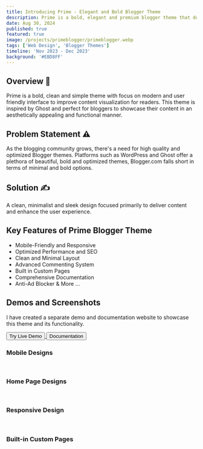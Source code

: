 ```yaml
---
title: Introducing Prime - Elegant and Bold Blogger Theme
description: Prime is a bold, elegant and premium blogger theme that delivers professional design with seo optimization, ads slots and market trending features. \n\n This project highlights my design and coding skills. Available for purchase !
date: Aug 30, 2024
published: true
featured: true
image: /projects/primeblogger/primeblogger.webp
tags: ['Web Design', 'Blogger Themes']
timeline: 'Nov 2023 - Dec 2023'
background: '#EBD8FF'
---
```


## Overview 👀

Prime is a bold, clean and simple theme with focus on modern and user friendly interface to improve content visualization for readers. This theme is inspired by Ghost and perfect for bloggers to showcase their content in an aesthetically appealing and functional manner.

## Problem Statement ⚠️

As the blogging community grows, there's a need for high quality and optimized Blogger themes. Platforms such as WordPress and Ghost offer a plethora of beautiful, bold and optimized themes, Blogger.com falls short in terms of minimal and bold options.

## Solution ✍️

A clean, minimalist and sleek design focused primarily to deliver content and enhance the user experience.

## Key Features of Prime Blogger Theme

- Mobile-Friendly and Responsive
- Optimized Performance and SEO
- Clean and Minimal Layout
- Advanced Commenting System
- Built in Custom Pages
- Comprehensive Documentation
- Anti-Ad Blocker & More ...

## Demos and Screenshots

I have created a separate demo and documentation website to showcase this theme and its functionality.

<div class="flex flex-col md:flex-row md:justify-center space-y-4 md:space-y-0 md:space-x-4 items-center mt-20 mb-20">
<a href='https://prime.twistblogg.com' rel='nofollow noopener external' target='_blank'>
<Button variant='default' size='lg' className='py-8 text-lg cursor-default'>
Try Live Demo
</Button>
</a>
<a href='https://docs.twistblogg.com' rel='nofollow noopener external' target='_blank'>
<Button variant='outline' size='lg' className='py-8 text-lg cursor-default'>
Documentation
</Button>
</a>
</div>

### Mobile Designs

<FullImage src='/projects/primeblogger/image2.webp' width="2943" height="2129" alt="Mobile designs for Prime theme"/>

<br/>

### Home Page Designs

<WideImage src='/projects/primeblogger/image1.webp' width="1300" height="1072" alt="Intro image for Prime theme"/>

<br/>

### Responsive Design

<FullImage src='/projects/primeblogger/image3.webp' width="2500" height="1300" alt="Responsive designs for Prime theme"/>

<br/>

### Built-in Custom Pages

<WideImage src='/projects/primeblogger/image4.webp' width="1300" height="885" alt="Custom Page designs for Prime theme"/>
